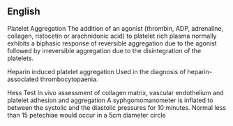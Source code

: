 ==English==

{{wikify}}

{{rfc-split}}
Platelet Aggregation
The addition of an agonist (thrombin, ADP, adrenaline, collagen, ristocetin or arachnidonic acid) to platelet rich plasma normally exhibits a biphasic response of reversible aggregation due to the agonist followed by irreversible aggregation due to the disintegration of the platelets. 

{{rfc-split}}
Heparin induced platelet aggregation 
Used in the diagnosis of heparin-associated thrombocytopaenia. 

{{rfc-split}}
Hess Test 
In vivo assessment of collagen matrix, vascular endothelium and platelet adhesion and aggregation 
A syphgomomanometer is inflated to between the systolic and the diastolic pressures for 10 minutes.   Normal less than 15 petechiae would occur in a 5cm diameter circle